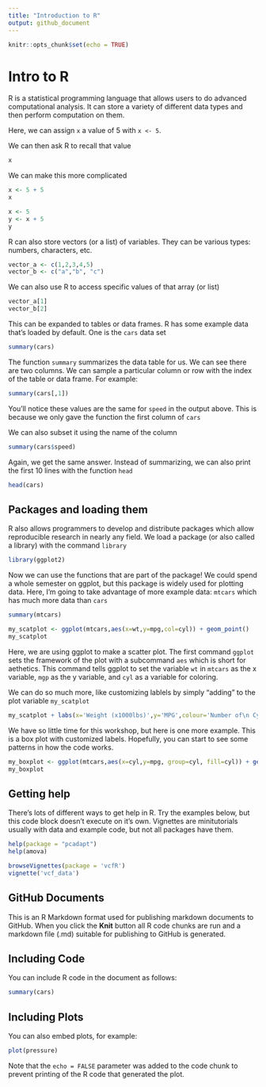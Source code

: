 ```yaml
---
title: "Introduction to R"
output: github_document
---
```


```r
knitr::opts_chunk$set(echo = TRUE)
```

# Intro to R
R is a statistical programming language that allows users to do advanced computational analysis.  It can store a variety of different data types and then perform computation on them.

Here, we can assign `x` a value of 5 with `x <- 5`.

We can then ask R to recall that value

```r
x
```

We can make this more complicated

```r
x <- 5 + 5
x
```

```r
x <- 5
y <- x + 5
y
```

R can also store vectors (or a list) of variables.  They can be various types: numbers, characters, etc.


```r
vector_a <- c(1,2,3,4,5)
vector_b <- c("a","b", "c")
```


We can also use R to access specific values of that array (or list)
```r
vector_a[1]
vector_b[2]
```


This can be expanded to tables or data frames.  R has some example data that's loaded by default.  One is the `cars` data set

```r
summary(cars)
```
The function `summary` summarizes the data table for us.  We can see there are two columns.  We can sample a particular column or row with the index of the table or data frame.  For example:

```r
summary(cars[,1])
```

You'll notice these values are the same for `speed` in the output above.  This is because we only gave the function the first column of `cars`

We can also subset it using the name of the column

```r
summary(cars$speed)
```

Again, we get the same answer.  Instead of summarizing, we can also print the first 10 lines with the function `head`

```r
head(cars)
```


## Packages and loading them
R also allows programmers to develop and distribute packages which allow reproducible research in nearly any field.  We load a package (or also called a library) with the command `library`

```r
library(ggplot2)
```

Now we can use the functions that are part of the package!  We could spend a whole semester on ggplot, but this package is widely used for plotting data.  Here, I'm going to take advantage of more example data: `mtcars` which has much more data than `cars`

```r
summary(mtcars)
```

```r
my_scatplot <- ggplot(mtcars,aes(x=wt,y=mpg,col=cyl)) + geom_point()
my_scatplot
```

Here, we are using ggplot to make a scatter plot.  The first command `ggplot` sets the framework of the plot with a subcommand `aes` which is short for aethetics.  This command tells ggplot to set the variable `wt` in `mtcars` as the x variable, `mgp` as the y variable, and `cyl` as a variable for coloring.  

We can do so much more, like customizing lablels by simply "adding" to the plot variable `my_scatplot`

```r
my_scatplot + labs(x='Weight (x1000lbs)',y='MPG',colour='Number of\n Cylinders')
```

We have so little time for this workshop, but here is one more example.  This is a box plot with customized labels.  Hopefully, you can start to see some patterns in how the code works.

```r
my_boxplot <- ggplot(mtcars,aes(x=cyl,y=mpg, group=cyl, fill=cyl)) + geom_boxplot() + xlab('Cylinders') + ylab('Miles per Gallon')
my_boxplot 
```


## Getting help
There's lots of different ways to get help in R. Try the examples below, but this code block doesn't execute on it's own.  Vignettes are minitutorials usually with data and example code, but not all packages have them.

```r
help(package = "pcadapt")
help(amova)     

browseVignettes(package = 'vcfR')
vignette('vcf_data')

```




## GitHub Documents

This is an R Markdown format used for publishing markdown documents to GitHub. When you click the **Knit** button all R code chunks are run and a markdown file (.md) suitable for publishing to GitHub is generated.

## Including Code

You can include R code in the document as follows:

```r
summary(cars)
```

## Including Plots

You can also embed plots, for example:

```r
plot(pressure)
```

Note that the `echo = FALSE` parameter was added to the code chunk to prevent printing of the R code that generated the plot.


